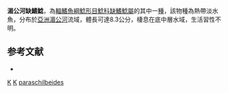 {{Speciesbox 
| genus = Kryptopterus
| species = paraschilbeides
| status = DD
| status_system = IUCN3.1
| authority = [[Ng|Ng]], 2003
}}
'''湄公河缺鰭鯰'''，為[[輻鰭魚綱|輻鰭魚綱]][[鯰形目|鯰形目]][[鯰科|鯰科]][[缺鰭鯰屬|缺鰭鯰屬]]的其中一[[種|種]]，該物種為熱帶淡水魚，分布於[[亞洲|亞洲]][[湄公河|湄公河]]流域，體長可達8.3公分，棲息在底中層水域，生活習性不明。

==参考文献==
*{{FishBase_species|genus=Kryptopterus|species=paraschilbeides|year=2015|month=7}}

{{Taxonbar}}

[[Category:2003年描述的鱼类|K]]
[[Category:IUCN红色名录数据缺乏物种|K]]
[[Category:缺鰭鯰屬|paraschilbeides]]